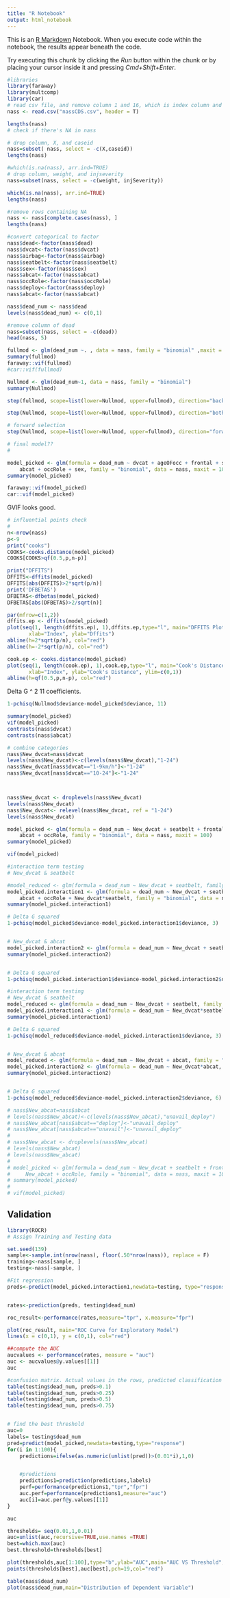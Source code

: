 ```yaml
---
title: "R Notebook"
output: html_notebook
---
```


This is an [R Markdown](http://rmarkdown.rstudio.com) Notebook. When you execute code within the notebook, the results appear beneath the code. 

Try executing this chunk by clicking the *Run* button within the chunk or by placing your cursor inside it and pressing *Cmd+Shift+Enter*. 

```r

#libraries
library(faraway)
library(multcomp)
library(car)
# read csv file, and remove column 1 and 16, which is index column and ID
nass <- read.csv("nassCDS.csv", header = T)

lengths(nass)
# check if there's NA in nass

# drop column, X, and caseid
nass=subset( nass, select = -c(X,caseid))
lengths(nass)

#which(is.na(nass), arr.ind=TRUE)
# drop column, weight, and injseverity
nass=subset(nass, select = -c(weight, injSeverity))

which(is.na(nass), arr.ind=TRUE)
lengths(nass)
```


```r
#remove rows containing NA
nass <- nass[complete.cases(nass), ]
lengths(nass)
```

```r
#convert categorical to factor
nass$dead<-factor(nass$dead) 
nass$dvcat<-factor(nass$dvcat)
nass$airbag<-factor(nass$airbag)
nass$seatbelt<-factor(nass$seatbelt)
nass$sex<-factor(nass$sex)
nass$abcat<-factor(nass$abcat)
nass$occRole<-factor(nass$occRole)
nass$deploy<-factor(nass$deploy)
nass$abcat<-factor(nass$abcat)

nass$dead_num <- nass$dead
levels(nass$dead_num) <- c(0,1)

#remove column of dead
nass=subset(nass, select = -c(dead))
head(nass, 5)


```


```r
fullmod <- glm(dead_num ~. , data = nass, family = "binomial" ,maxit = 100)
summary(fullmod)
faraway::vif(fullmod)
#car::vif(fullmod)
```
```r
Nullmod <- glm(dead_num~1, data = nass, family = "binomial")
summary(Nullmod)
```
```r
step(fullmod, scope=list(lower=Nullmod, upper=fullmod), direction="backward")
```

```r
step(Nullmod, scope=list(lower=Nullmod, upper=fullmod), direction="both")
```
```r
# forward selection
step(Nullmod, scope=list(lower=Nullmod, upper=fullmod), direction="forward")
```




```r
# final model??
# 

model_picked <- glm(formula = dead_num ~ dvcat + ageOFocc + frontal + seatbelt + 
    abcat + occRole + sex, family = "binomial", data = nass, maxit = 100)
summary(model_picked)

faraway::vif(model_picked)
car::vif(model_picked)
```
GVIF looks good. 

```r
# influential points check
#
n<-nrow(nass)
p<-9
print("cooks")
COOKS<-cooks.distance(model_picked)
COOKS[COOKS>qf(0.5,p,n-p)]

print("DFFITS")
DFFITS<-dffits(model_picked)
DFFITS[abs(DFFITS)>2*sqrt(p/n)]
print('DFBETAS')
DFBETAS<-dfbetas(model_picked)
DFBETAS[abs(DFBETAS)>2/sqrt(n)]

par(mfrow=c(1,2))
dffits.ep <- dffits(model_picked)
plot(seq(1, length(dffits.ep), 1),dffits.ep,type="l", main="DFFITS Plot",
       xlab="Index", ylab="Dffits")
abline(h=2*sqrt(p/n), col="red")
abline(h=-2*sqrt(p/n), col="red")

cook.ep <- cooks.distance(model_picked)
plot(seq(1, length(cook.ep), 1),cook.ep,type="l", main="Cook's Distance",
       xlab="Index", ylab="Cook's Distance", ylim=c(0,1))
abline(h=qf(0.5,p,n-p), col="red")
```


 Delta G ^ 2
11 coefficients. 
```r
1-pchisq(Nullmod$deviance-model_picked$deviance, 11)

```
```r
summary(model_picked)
vif(model_picked)
contrasts(nass$dvcat)
contrasts(nass$abcat)
```

```r
# combine categories
nass$New_dvcat=nass$dvcat
levels(nass$New_dvcat)<-c(levels(nass$New_dvcat),"1-24")
nass$New_dvcat[nass$dvcat=="1-9km/h"]<-"1-24"
nass$New_dvcat[nass$dvcat=="10-24"]<-"1-24"



nass$New_dvcat <- droplevels(nass$New_dvcat)
levels(nass$New_dvcat)
nass$New_dvcat<- relevel(nass$New_dvcat, ref = "1-24")
levels(nass$New_dvcat)

model_picked <- glm(formula = dead_num ~ New_dvcat + seatbelt + frontal + sex + ageOFocc + 
    abcat + occRole, family = "binomial", data = nass, maxit = 100)
summary(model_picked)

vif(model_picked)

```


```r
#interaction term testing
# New_dvcat & seatbelt

#model_reduced <- glm(formula = dead_num ~ New_dvcat + seatbelt, family = "binomial", data = nass, maxit = 100)
model_picked.interaction1 <- glm(formula = dead_num ~ New_dvcat + seatbelt + frontal + sex + ageOFocc + 
    abcat + occRole + New_dvcat*seatbelt, family = "binomial", data = nass, maxit = 100)
summary(model_picked.interaction1)

# Delta G squared
1-pchisq(model_picked$deviance-model_picked.interaction1$deviance, 3)


# New_dvcat & abcat
model_picked.interaction2 <- glm(formula = dead_num ~ New_dvcat + seatbelt + frontal + sex + ageOFocc + abcat + occRole + New_dvcat * seatbelt + New_dvcat*abcat, family = "binomial", data = nass, maxit = 100)
summary(model_picked.interaction2)


# Delta G squared
1-pchisq(model_picked.interaction1$deviance-model_picked.interaction2$deviance, 6)

```
```r
#interaction term testing
# New_dvcat & seatbelt
model_reduced <- glm(formula = dead_num ~ New_dvcat + seatbelt, family = "binomial", data = nass, maxit = 100)
model_picked.interaction1 <- glm(formula = dead_num ~ New_dvcat*seatbelt, family = "binomial", data = nass, maxit = 100)
summary(model_picked.interaction1)

# Delta G squared
1-pchisq(model_reduced$deviance-model_picked.interaction1$deviance, 3)


# New_dvcat & abcat
model_reduced <- glm(formula = dead_num ~ New_dvcat + abcat, family = "binomial", data = nass, maxit = 100)
model_picked.interaction2 <- glm(formula = dead_num ~ New_dvcat*abcat, family = "binomial", data = nass, maxit = 100)
summary(model_picked.interaction2)


# Delta G squared
1-pchisq(model_reduced$deviance-model_picked.interaction2$deviance, 6)
```




```r
# nass$New_abcat=nass$abcat
# levels(nass$New_abcat)<-c(levels(nass$New_abcat),"unavail_deploy")
# nass$New_abcat[nass$abcat=="deploy"]<-"unavail_deploy"
# nass$New_abcat[nass$abcat=="unavail"]<-"unavail_deploy"
# 
# nass$New_abcat <- droplevels(nass$New_abcat)
# levels(nass$New_abcat)
# levels(nass$New_abcat)
# 
# model_picked <- glm(formula = dead_num ~ New_dvcat + seatbelt + frontal + sex + ageOFocc + 
#     New_abcat + occRole, family = "binomial", data = nass, maxit = 100)
# summary(model_picked)
# 
# vif(model_picked)
```





## Validation

```r
library(ROCR)
# Assign Training and Testing data

set.seed(139)
sample<-sample.int(nrow(nass), floor(.50*nrow(nass)), replace = F)
training<-nass[sample, ]
testing<-nass[-sample, ]

#Fit regression
preds<-predict(model_picked.interaction1,newdata=testing, type="response")


rates<-prediction(preds, testing$dead_num)

roc_result<-performance(rates,measure="tpr", x.measure="fpr")

plot(roc_result, main="ROC Curve for Exploratory Model")
lines(x = c(0,1), y = c(0,1), col="red")

```
```r
##compute the AUC
aucvalues <- performance(rates, measure = "auc")
auc <- aucvalues@y.values[[1]]
auc

#confusion matrix. Actual values in the rows, predicted classification in cols
table(testing$dead_num, preds>0.1)
table(testing$dead_num, preds>0.25)
table(testing$dead_num, preds>0.5)
table(testing$dead_num, preds>0.75)


# find the best threshold
auc=0
labels= testing$dead_num
pred=predict(model_picked,newdata=testing,type="response")
for(i in 1:100){
    predictions=ifelse(as.numeric(unlist(pred))>(0.01*i),1,0)


    #predictions
    predictions1=prediction(predictions,labels)
    perf=performance(predictions1,"tpr","fpr")
    auc.perf=performance(predictions1,measure="auc")
    auc[i]=auc.perf@y.values[[1]]
}

auc
```

```r
thresholds= seq(0.01,1,0.01)
auc=unlist(auc,recursive=TRUE,use.names =TRUE)
best=which.max(auc)
best.threshold=thresholds[best]

plot(thresholds,auc[1:100],type="b",ylab="AUC",main="AUC VS Threshold",col="blue")
points(thresholds[best],auc[best],pch=19,col="red")

```





```r
table(nass$dead_num)
plot(nass$dead_num,main="Distribution of Dependent Variable")
```



